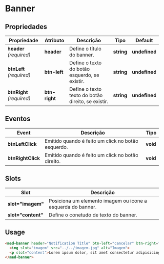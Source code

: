 
<Meta title="Components/Global/Agrupador/Usage" />

# Banner

## Propriedades

| Propriedade               | Atributo      | Descrição                                          | Tipo       | Default       |
| ------------------------- | ------------- | -------------------------------------------------- | ---------- | ------------- |
| **header** _(required)_   | **header**    | Define o título do banner.                         | **string** | **undefined** |
| **btnLeft** _(required)_  | **btn-left**  | Define o texto do botão esquerdo, se existir.      | **string** | **undefined** |
| **btnRight** _(required)_ | **btn-right** | Define o texto texto do botão direito, se existir. | **string** | **undefined** |

## Eventos

| Event             | Descrição                                          | Tipo     |
| ----------------- | -------------------------------------------------- | ---------|
| **btnLeftClick**  | Emitido quando é feito um click no botão esquerdo. | **void** |
| **btnRightClick** | Emitido quando é feito um click no botão direito.  | **void** |

## Slots

| Slot               | Descrição                                                   |
| ------------------ | ----------------------------------------------------------- |
| **slot="imagem"**  | Posiciona um elemento imagem ou icone a esquerda do banner. |
| **slot="content"** | Define o conetudo de texto do banner.                       |

## Usage

```html
<med-banner header="Notification Title" btn-left="cancelar" btn-right="editar dados">
  <img slot="imagem" src="../../imagem.jpg" alt="Imagem">
  <p slot="content">Lorem ipsum dolor, sit amet consectetur adipisicing elit. Ipsam eaque deserunt quidem! Doloribus voluptatem quod porro facere voluptate et. Minima explicabo placeat doloribus voluptatibus magni iusto consequatur perferendis libero, porro cum. Unde, corrupti alias, vitae aliquid iure asperiores ratione optio vel culpa tempora temporibus, molestias labore? Iusto repudiandae voluptatibus ab.</p>
</med-banner>
```
